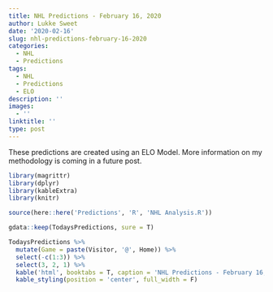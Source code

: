```yaml
---
title: NHL Predictions - February 16, 2020
author: Lukke Sweet
date: '2020-02-16'
slug: nhl-predictions-february-16-2020
categories:
  - NHL
  - Predictions
tags:
  - NHL
  - Predictions
  - ELO
description: ''
images:
  - ''
linktitle: ''
type: post
---
```


These predictions are created using an ELO Model.  More information on my methodology is coming in a future post.

```r

library(magrittr)
library(dplyr)
library(kableExtra)
library(knitr)

source(here::here('Predictions', 'R', 'NHL Analysis.R'))

gdata::keep(TodaysPredictions, sure = T)

TodaysPredictions %>%
  mutate(Game = paste(Visitor, '@', Home)) %>%
  select(-c(1:3)) %>%
  select(3, 2, 1) %>%
  kable('html', booktabs = T, caption = 'NHL Predictions - February 16, 2020', row.names = F) %>%
  kable_styling(position = 'center', full_width = F)

  
```